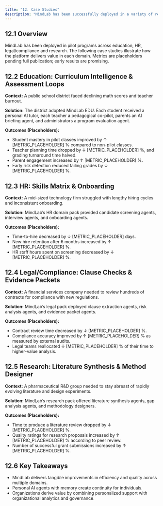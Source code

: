 ```yaml
---
title: "12. Case Studies"
description: "MindLab has been successfully deployed in a variety of real-world environments, delivering significant improvements in efficiency, quality, and time-to-value."
---
```


## 12.1 Overview

MindLab has been deployed in pilot programs across education, HR, legal/compliance and research. The following case studies illustrate how the platform delivers value in each domain. Metrics are placeholders pending full publication; early results are promising.

## 12.2 Education: Curriculum Intelligence & Assessment Loops

**Context:** A public school district faced declining math scores and teacher burnout.

**Solution:** The district adopted MindLab EDU. Each student received a personal AI tutor, each teacher a pedagogical co-pilot, parents an AI briefing agent, and administrators a program evaluation agent.

**Outcomes (Placeholders):**

- Student mastery in pilot classes improved by ↑ [METRIC_PLACEHOLDER] % compared to non-pilot classes.
- Teacher planning time dropped by ↓ [METRIC_PLACEHOLDER] %, and grading turnaround time halved.
- Parent engagement increased by ↑ [METRIC_PLACEHOLDER] %.
- Early risk detection reduced failing grades by ↓ [METRIC_PLACEHOLDER] %.

## 12.3 HR: Skills Matrix & Onboarding

**Context:** A mid-sized technology firm struggled with lengthy hiring cycles and inconsistent onboarding.

**Solution:** MindLab’s HR domain pack provided candidate screening agents, interview agents, and onboarding agents.

**Outcomes (Placeholders):**

- Time-to-hire decreased by ↓ [METRIC_PLACEHOLDER] days.
- New hire retention after 6 months increased by ↑ [METRIC_PLACEHOLDER] %.
- HR staff hours spent on screening decreased by ↓ [METRIC_PLACEHOLDER] %.

## 12.4 Legal/Compliance: Clause Checks & Evidence Packets

**Context:** A financial services company needed to review hundreds of contracts for compliance with new regulations.

**Solution:** MindLab’s legal pack deployed clause extraction agents, risk analysis agents, and evidence packet agents.

**Outcomes (Placeholders):**

- Contract review time decreased by ↓ [METRIC_PLACEHOLDER] %.
- Compliance accuracy improved by ↑ [METRIC_PLACEHOLDER] % as measured by external audits.
- Legal teams reallocated ↓ [METRIC_PLACEHOLDER] % of their time to higher-value analysis.

## 12.5 Research: Literature Synthesis & Method Designer

**Context:** A pharmaceutical R&D group needed to stay abreast of rapidly evolving literature and design experiments.

**Solution:** MindLab’s research pack offered literature synthesis agents, gap analysis agents, and methodology designers.

**Outcomes (Placeholders):**

- Time to produce a literature review dropped by ↓ [METRIC_PLACEHOLDER] %.
- Quality ratings for research proposals increased by ↑ [METRIC_PLACEHOLDER] % according to peer review.
- Number of successful grant submissions increased by ↑ [METRIC_PLACEHOLDER] %.

## 12.6 Key Takeaways

- MindLab delivers tangible improvements in efficiency and quality across multiple domains.
- Personal AI agents with memory create continuity for individuals.
- Organizations derive value by combining personalized support with organizational analytics and governance.